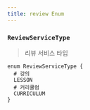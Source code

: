```yaml
---
title: review Enum
---
```



### `ReviewServiceType`
> 리뷰 서비스 타입  

```js:title=ReviewServiceType
enum ReviewServiceType {
  # 강의
  LESSON
  # 커리큘럼
  CURRICULUM
}
```